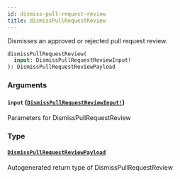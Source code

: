 ```yaml
---
id: dismiss-pull-request-review
title: dismissPullRequestReview
---
```


Dismisses an approved or rejected pull request review.

```graphql
dismissPullRequestReview(
  input: DismissPullRequestReviewInput!
): DismissPullRequestReviewPayload

```

### Arguments

#### `input` ([`DismissPullRequestReviewInput!`](/docs/api/inputs/dismiss-pull-request-review-input))

Parameters for DismissPullRequestReview

### Type

#### [`DismissPullRequestReviewPayload`](/docs/api/objects/dismiss-pull-request-review-payload)

Autogenerated return type of DismissPullRequestReview
